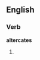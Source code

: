 ==English==

===Verb===
'''altercates'''

# {{third-person singular of|altercate}}
{{count page|[[Wiktionary:Page count]]}}